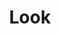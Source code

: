 ---
title: Look
width: 50
height: 50
image: https://eu2.contabostorage.com/b5fca1793241407290cf2335ba076411:assets/personaloutput/460-look.jpg
price: 800
---